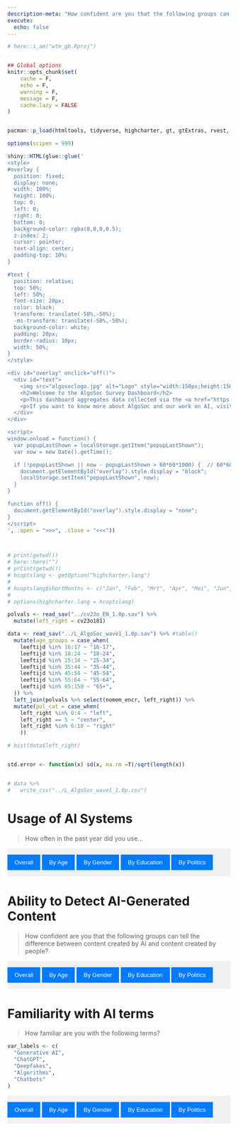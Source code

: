 ```yaml
---
description-meta: "How confident are you that the following groups can tell the difference between content created by AI and content created by people?"
execute:
  echo: false
---
```


```r
# here::i_am("wtm_gb.Rproj")


## Global options
knitr::opts_chunk$set(
    cache = F,
    echo = F,
    warning = F,
    message = F,
    cache.lazy = FALSE
)


pacman::p_load(htmltools, tidyverse, highcharter, gt, gtExtras, rvest, haven)

options(scipen = 999)
```


```r

shiny::HTML(glue::glue('
<style>
#overlay {
  position: fixed;
  display: none;
  width: 100%;
  height: 100%;
  top: 0;
  left: 0;
  right: 0;
  bottom: 0;
  background-color: rgba(0,0,0,0.5);
  z-index: 2;
  cursor: pointer;
  text-align: center;
  padding-top: 10%;
}

#text {
  position: relative;
  top: 50%;
  left: 50%;
  font-size: 20px;
  color: black;
  transform: translate(-50%,-50%);
  -ms-transform: translate(-50%,-50%);
  background-color: white;
  padding: 20px;
  border-radius: 10px;
  width: 50%;
}
</style>

<div id="overlay" onclick="off()">
  <div id="text">
    <img src="algosoclogo.jpg" alt="Logo" style="width:150px;height:150px;">
    <h2>Welcome to the AlgoSoc Survey Dashboard</h2>
    <p>This dashboard aggregates data collected via the <a href="https://algosoc.org/" target="_blank">AlgoSoc Consortium</a> to show how citizens think and feel about AI in society.</p>
    <p>If you want to know more about AlgoSoc and our work on AI, visit us on <a href="https://algosoc.org/" target="_blank">algosoc.org</a>!</p>
  </div>
</div>

<script>
window.onload = function() {
  var popupLastShown = localStorage.getItem("popupLastShown");
  var now = new Date().getTime();

  if (!popupLastShown || now - popupLastShown > 60*60*1000) {  // 60*60*1000 milliseconds = 1 hour
    document.getElementById("overlay").style.display = "block";
    localStorage.setItem("popupLastShown", now);
  }
}

function off() {
  document.getElementById("overlay").style.display = "none";
}
</script>
', .open = ">>>", .close = "<<<"))




```




```r
# print(getwd())
# here::here("")
# prCint(getwd())
# hcoptslang <- getOption("highcharter.lang")
# 
# hcoptslang$shortMonths <- c("Jan", "Feb", "Mrt", "Apr", "Mei", "Jun", "Jul", "Aug", "Sep", "Okt", "Nov", "Dec")
# 
# options(highcharter.lang = hcoptslang)

polvals <- read_sav("../cv23o_EN_1.0p.sav") %>% 
  mutate(left_right = cv23o101)

data <- read_sav("../L_AlgoSoc_wave1_1.0p.sav") %>% #table()
  mutate(age_groups = case_when(
    leeftijd %in% 16:17 ~ "16-17",
    leeftijd %in% 18:24 ~ "18-24",
    leeftijd %in% 25:34 ~ "25-34",
    leeftijd %in% 35:44 ~ "35-44",
    leeftijd %in% 45:54 ~ "45-54",
    leeftijd %in% 55:64 ~ "55-64",
    leeftijd %in% 65:150 ~ "65+",
  )) %>% 
  left_join(polvals %>% select(nomem_encr, left_right)) %>% 
  mutate(pol_cat = case_when(
    left_right %in% 0:4 ~ "left",
    left_right == 5 ~ "center",
    left_right %in% 6:10 ~ "right"
    ))

# hist(data$left_right)


std.error <- function(x) sd(x, na.rm =T)/sqrt(length(x))


# data %>% 
#   write_csv("../L_AlgoSoc_wave1_1.0p.csv")
```



```{=html}
<!-- Updated styling for tabs -->
<style>
  .tab {
    display: none;
  }
  .tab-header1 {
    display: flex;
    margin: 10px 0;
    overflow: hidden;
    background-color: #f1f1f1;
  }
  .tab-header2 {
    display: flex;
    margin: 10px 0;
    overflow: hidden;
    background-color: #f1f1f1;
  }
  .tab-header3 {
    display: flex;
    margin: 10px 0;
    overflow: hidden;
    background-color: #f1f1f1;
  }
  .tab-button {
    flex: 1;
    border: none;
    outline: none;
    cursor: pointer;
    padding: 10px 16px;
    transition: 0.3s;
    background-color: #007bff;
    color: white;
    text-align: center;
  }
  .tab-button:hover, .tab-button.active {
    background-color: #0056b3;
  }
  .tab-content {
    padding: 10px;
    margin-top: -1px;
  }
</style>



```


# Usage of AI Systems

> How often in the past year did you use...

<div class="tab-header1">
  <button class="tab-button" onclick="openTab(event, 'Tab1a')">Overall</button>
  <button class="tab-button" onclick="openTab(event, 'Tab2a')">By Age</button>
  <button class="tab-button" onclick="openTab(event, 'Tab3a')">By Gender</button>
  <button class="tab-button" onclick="openTab(event, 'Tab4a')">By Education</button>
  <button class="tab-button" onclick="openTab(event, 'Tab5a')">By Politics</button>
</div>


<div id="Tab1a" class="tab tab-content">


```r

generate_general <- function(data, var1, var2, thevarlabs) {
  
  media_rec <- data %>% 
  select(var1:var2) %>% 
  gather() %>% 
  group_by(key) %>% 
  summarize(mean_val = mean(value, na.rm =T),
            sd_val = std.error(value)) %>% 
  ungroup() %>% 
  mutate(varlabs = thevarlabs) %>% 
  mutate(varlabs = fct_reorder(varlabs, mean_val)) %>% 
  arrange(desc(varlabs))

theorder <<- media_rec %>% distinct(varlabs) %>% pull(varlabs) 

hchart(
  media_rec, 
  "column",
  hcaes(x = varlabs, y = mean_val)
  ) %>%
  hc_add_series(
    media_rec,
    "errorbar", 
    hcaes(y = mean_val, 
          x = varlabs, low = mean_val - sd_val, 
          high = mean_val + sd_val),
    enableMouseTracking = TRUE,
    showInLegend = FALSE
    ) %>% 
  highcharter::hc_plotOptions(
    errorbar = list(
      color = "black", 
      stemWidth = 1
    ) 
  ) %>% 
  highcharter::hc_xAxis(title = list(text = "")) %>% 
    hc_yAxis(
    title = list(text = "<- 1: never    -    7: very often ->"), 
    max = 7, min = 1
  )
  
}

data %>% 
  generate_general("ADM1", "ADM2", c("ChatGPT", "Midjourney"))


```


</div>

<div id="Tab2a" class="tab tab-content">



```r

by_age <- function(data, var1, var2, thevarlabs) {
  
  varlabdat <- data %>% 
    select(var1:var2) %>% 
    names() %>% 
    tibble(key = ., varlabs = thevarlabs)
  
  # thevarlabs
  
    # mutate(varlabs = c("ChatGPT", "Midjourney")) %>% 
media_rec_ages <- data %>% 
  select(var1:var2, age_groups) %>% 
  gather(key, value, -age_groups) %>% 
  group_by(key, age_groups) %>% 
  summarize(mean_val = mean(value, na.rm =T),
            sd_val = std.error(value)) %>% 
  ungroup() %>% 
  left_join(varlabdat) %>% 
  mutate(varlabs = factor(varlabs, levels = as.character(theorder))) %>%
  arrange(varlabs)%>% 
  arrange(age_groups)
  # mutate(varlabs = var_labels)
# as.character(theorder)
hchart(
  media_rec_ages, 
  "column",
  # hcaes(x = varlabs, y = mean_val),
  hcaes(x = varlabs, y = mean_val, group = age_groups),
  id = c("a", "b", "c", "d", "e", "f", "g")
  ) %>%
  
  hc_add_series(
    media_rec_ages,
    "errorbar", 
    hcaes(y = mean_val, 
          x = varlabs, low = mean_val - sd_val, 
          high = mean_val + sd_val,
          group = age_groups), 
    # hcaes(y = mean_val, x = key, low = mean_val - sd_val, high = mean_val + sd_val, group = Type),
  linkedTo = c("a", "b", "c", "d", "e", "f", "g"),
    enableMouseTracking = TRUE,
    showInLegend = FALSE
    ) %>% 
  highcharter::hc_plotOptions(
    errorbar = list(
      color = "black", 
      # whiskerLength = 1,
      stemWidth = 1
    ) 
  ) %>% 
  highcharter::hc_xAxis(title = list(text = "")) %>% 
    hc_yAxis(
    title = list(text = "<- 1: not at all    -    7: very often ->"), 
    max = 7, min = 1
  )
  
}


data %>% 
  by_age("ADM1", "ADM2", c("ChatGPT", "Midjourney"))
```

</div>

<div id="Tab3a" class="tab tab-content">

```r

by_gender <- function(data, var1, var2, thevarlabs) {
  
  varlabdat <- data %>% 
    select(var1:var2) %>% 
    names() %>% 
    tibble(key = ., varlabs = thevarlabs)
  
  media_rec_genders <- data %>% 
  # count(geslacht) %>% 
  mutate(geslacht = sjmisc::to_label(geslacht)) %>% 
  select(var1:var2, geslacht) %>% 
  gather(key, value, -geslacht) %>% 
  group_by(key, geslacht) %>% 
  summarize(mean_val = mean(value, na.rm =T),
            sd_val = std.error(value)) %>% 
  ungroup() %>% 
    left_join(varlabdat) %>% 
  mutate(varlabs = factor(varlabs, levels = as.character(theorder))) %>%
  arrange(varlabs)

hchart(
  media_rec_genders, 
  "column",
  # hcaes(x = varlabs, y = mean_val),
  hcaes(x = varlabs, y = mean_val, group = geslacht),
  id = c("a", "b", "c")
  ) %>%
  
  hc_add_series(
    media_rec_genders,
    "errorbar", 
    hcaes(y = mean_val, 
          x = varlabs, low = mean_val - sd_val, 
          high = mean_val + sd_val,
          group = geslacht),
    # hcaes(y = mean_val, x = key, low = mean_val - sd_val, high = mean_val + sd_val, group = Type),
    linkedTo = c("a", "b", "c"),
    enableMouseTracking = TRUE,
    showInLegend = FALSE
    ) %>% 
  highcharter::hc_plotOptions(
    errorbar = list(
      color = "black", 
      # whiskerLength = 1,
      stemWidth = 1
    ) 
  ) %>% 
  highcharter::hc_xAxis(title = list(text = "")) %>% 
    hc_yAxis(
    title = list(text = "<- 1: not at all    -    7: very often ->"), 
    max = 7, min = 1
  )

}

data %>% 
  by_gender("ADM1", "ADM2", c("ChatGPT", "Midjourney"))
```


</div>

<div id="Tab4a" class="tab tab-content">


```r

by_edu <- function(data, var1, var2, thevarlabs) {
  
  varlabdat <- data %>% 
    select(var1:var2) %>% 
    names() %>% 
    tibble(key = ., varlabs = thevarlabs)
  

media_rec_edu <- data %>% 
  drop_na(oplcat) %>% 
  # count(oplcat) %>% 
  mutate(oplcat = sjmisc::to_label(oplcat)) %>% 
  select(var1:var2, oplcat) %>% 
  gather(key, value, -oplcat) %>% 
  group_by(key, oplcat) %>% 
  summarize(mean_val = mean(value, na.rm =T),
            sd_val = std.error(value)) %>% 
  ungroup() %>% 
  left_join(varlabdat) %>% 
  mutate(varlabs = factor(varlabs, levels = as.character(theorder))) %>%
  arrange(varlabs)
  # mutate(varlabs = var_labels)

hchart(
  media_rec_edu, 
  "column",
  # hcaes(x = varlabs, y = mean_val),
  hcaes(x = varlabs, y = mean_val, group = oplcat),
  id = c("a", "b", "c", "d", "e", "f")
  ) %>%
  
  hc_add_series(
    media_rec_edu,
    "errorbar", 
    hcaes(y = mean_val, 
          x = varlabs, low = mean_val - sd_val, 
          high = mean_val + sd_val,
          group = oplcat),
    # hcaes(y = mean_val, x = key, low = mean_val - sd_val, high = mean_val + sd_val, group = Type),
    linkedTo = c("a", "b", "c", "d", "e", "f"),
    enableMouseTracking = TRUE,
    showInLegend = FALSE
    ) %>% 
  highcharter::hc_plotOptions(
    errorbar = list(
      color = "black", 
      # whiskerLength = 1,
      stemWidth = 1
    ) 
  ) %>% 
  highcharter::hc_xAxis(title = list(text = "")) %>% 
    hc_yAxis(
    title = list(text = "<- 1: not at all    -    7: very often ->"), 
    max = 7, min = 1
  )
}

data %>% 
  by_edu("ADM1", "ADM2", c("ChatGPT", "Midjourney"))
```

</div>

<div id="Tab5a" class="tab tab-content">


```r

by_pol <- function(data, var1, var2, thevarlabs) {
  
  varlabdat <- data %>% 
    select(var1:var2) %>% 
    names() %>% 
    tibble(key = ., varlabs = thevarlabs)
  

media_rec_edu <- data %>% 
  drop_na(pol_cat) %>% 
  # count(oplcat) %>% 
  mutate(oplcat = sjmisc::to_label(pol_cat)) %>% 
  select(var1:var2, pol_cat) %>% 
  gather(key, value, -pol_cat) %>% 
  group_by(key, pol_cat) %>% 
  summarize(mean_val = mean(value, na.rm =T),
            sd_val = std.error(value)) %>% 
  ungroup() %>% 
  left_join(varlabdat) %>% 
  mutate(varlabs = factor(varlabs, levels = as.character(theorder))) %>%
  arrange(varlabs) %>% 
  mutate(pol_cat = fct_relevel(pol_cat, c("left", "center", "right")))
  # mutate(varlabs = var_labels)

hchart(
  media_rec_edu, 
  "column",
  # hcaes(x = varlabs, y = mean_val),
  hcaes(x = varlabs, y = mean_val, group = pol_cat),
  id = c("a", "b", "c")
  ) %>%
  
  hc_add_series(
    media_rec_edu,
    "errorbar", 
    hcaes(y = mean_val, 
          x = varlabs, low = mean_val - sd_val, 
          high = mean_val + sd_val,
          group = pol_cat),
    # hcaes(y = mean_val, x = key, low = mean_val - sd_val, high = mean_val + sd_val, group = Type),
    linkedTo = c("a", "b", "c"),
    enableMouseTracking = TRUE,
    showInLegend = FALSE
    ) %>% 
  highcharter::hc_plotOptions(
    errorbar = list(
      color = "black", 
      # whiskerLength = 1,
      stemWidth = 1
    ) 
  ) %>% 
  highcharter::hc_xAxis(title = list(text = "")) %>% 
    hc_yAxis(
    title = list(text = "<- 1: not at all    -    7: very often ->"), 
    max = 7, min = 1
  )
}

data %>% 
  by_pol("ADM1", "ADM2", c("ChatGPT", "Midjourney"))
```

</div>

# Ability to Detect AI-Generated Content

> How confident are you that the following groups can tell the difference between content created by AI and content created by people?


<div class="tab-header2">
  <button class="tab-button" onclick="openTab(event, 'Tab1b')">Overall</button>
  <button class="tab-button" onclick="openTab(event, 'Tab2b')">By Age</button>
  <button class="tab-button" onclick="openTab(event, 'Tab3b')">By Gender</button>
  <button class="tab-button" onclick="openTab(event, 'Tab4b')">By Education</button>
  <button class="tab-button" onclick="openTab(event, 'Tab5b')">By Politics</button>
</div>


<div id="Tab1b" class="tab tab-content">

```r
var_labels <- c(
  "People from the general population",
  "Members of Parliament",
  "Judges",
  "Journalists",
  "Police officers",
  "Doctors",
  "Friends/family",
  "Yourself"
)

data %>% 
  generate_general("CONF1", "CONF8", var_labels)
```
</div>

<div id="Tab2b" class="tab tab-content">



```r
data %>% 
  by_age("CONF1", "CONF8", var_labels)
```



</div>


<div id="Tab3b" class="tab tab-content">

```r
data %>% 
  by_gender("CONF1", "CONF8", var_labels)
```



</div>


<div id="Tab4b" class="tab tab-content">

```r
data %>% 
  by_edu("CONF1", "CONF8", var_labels)
```

</div>

<div id="Tab5b" class="tab tab-content">

```r
data %>% 
  by_pol("CONF1", "CONF8", var_labels)
```

</div>


# Familiarity with AI terms

> How familiar are you with the following terms?

```r
var_labels <- c(
  "Generative AI",
  "ChatGPT",
  "Deepfakes",
  "Algorithms",
  "Chatbots"
)
```



<div class="tab-header3">
  <button class="tab-button" onclick="openTab(event, 'Tab1c')">Overall</button>
  <button class="tab-button" onclick="openTab(event, 'Tab2c')">By Age</button>
  <button class="tab-button" onclick="openTab(event, 'Tab3c')">By Gender</button>
  <button class="tab-button" onclick="openTab(event, 'Tab4c')">By Education</button>
  <button class="tab-button" onclick="openTab(event, 'Tab5c')">By Politics</button>
</div>


<div id="Tab1c" class="tab tab-content">

```r
data %>% 
  generate_general("KAI1", "KAI5", var_labels)
```
</div>

<div id="Tab2c" class="tab tab-content">



```r
data %>% 
  by_age("KAI1", "KAI5", var_labels)
```



</div>


<div id="Tab3c" class="tab tab-content">

```r
data %>% 
  by_gender("KAI1", "KAI5", var_labels)
```



</div>


<div id="Tab4c" class="tab tab-content">

```r
data %>% 
  by_edu("KAI1", "KAI5", var_labels)
```

</div>

<div id="Tab5c" class="tab tab-content">

```r
data %>% 
  by_pol("KAI1", "KAI5", var_labels)
```

</div>


```{=html}
<!-- JavaScript for Tabs -->
<script>
function openTab(evt, tabName) {
  var i, tabcontent, tabbuttons;
  tabcontent = document.getElementsByClassName("tab");
  for (i = 0; i < tabcontent.length; i++) {
    tabcontent[i].style.display = "none";
  }
  tabbuttons = document.getElementsByClassName("tab-button");
  for (i = 0; i < tabbuttons.length; i++) {
    tabbuttons[i].className = tabbuttons[i].className.replace(" active", "");
  }
  document.getElementById(tabName).style.display = "block";
  evt.currentTarget.className += " active";
}

// Open the first tab by default
document.addEventListener("DOMContentLoaded", function() {
  document.getElementsByClassName("tab-button")[0].click();
});
</script>
```






